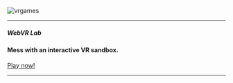 
<Container>



<Banner>

![vrgames](https://i.imgur.com/NkbUqRg.png)

---

##### WebVR Lab
#### Mess with an interactive VR sandbox.

<p className="text-center">
  <a class="gtm-button" href="vrlab" rel="external">
    Play now!
  </a>
</p>

---

</Banner>

</Container>





